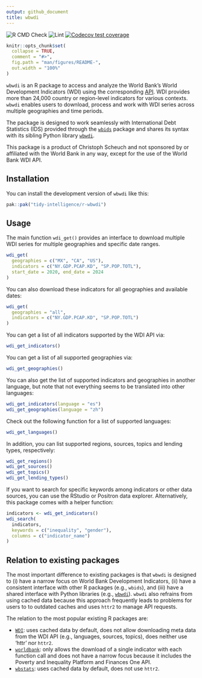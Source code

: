```yaml
---
output: github_document
title: wbwdi
---
```


<!-- badges: start -->
![R CMD Check](https://github.com/tidy-intelligence/r-wbwdi/actions/workflows/R-CMD-check.yaml/badge.svg)
![Lint](https://github.com/tidy-intelligence/r-wbwdi/actions/workflows/lint.yaml/badge.svg)
[![Codecov test coverage](https://codecov.io/gh/tidy-intelligence/r-wbwdi/graph/badge.svg)](https://app.codecov.io/gh/tidy-intelligence/r-wbwdi)
<!-- badges: end -->

<!-- README.md is generated from README.Rmd. Please edit that file -->

```r
knitr::opts_chunk$set(
  collapse = TRUE,
  comment = "#>",
  fig.path = "man/figures/README-",
  out.width = "100%"
)
```

`wbwdi` is an R package to access and analyze the World Bank’s World Development Indicators (WDI) using the corresponding [API](https://datahelpdesk.worldbank.org/knowledgebase/articles/889392-about-the-indicators-api-documentation). WDI provides more than 24,000 country or region-level indicators for various contexts. `wbwdi` enables users to download, process and work with WDI series across multiple geographies and time periods. 

The package is designed to work seamlessly with International Debt Statistics (IDS) provided through the [`wbids`](https://github.com/Teal-Insights/r-wbids) package and shares its syntax with its sibling Python library [`wbwdi`](https://github.com/tidy-intelligence/py-wbwdi).

This package is a product of Christoph Scheuch and not sponsored by or affiliated with the World Bank in any way, except for the use of the World Bank WDI API.

## Installation

You can install the development version of `wbwdi` like this:

``` r
pak::pak("tidy-intelligence/r-wbwdi")
```

## Usage

The main function `wdi_get()` provides an interface to download multiple WDI series for multiple geographies and specific date ranges. 

```r
wdi_get(
  geographies = c("MX", "CA", "US"), 
  indicators = c("NY.GDP.PCAP.KD", "SP.POP.TOTL"),
  start_date = 2020, end_date = 2024
)
```

You can also download these indicators for all geographies and available dates:

```r
wdi_get(
  geographies = "all", 
  indicators = c("NY.GDP.PCAP.KD", "SP.POP.TOTL")
)
```

You can get a list of all indicators supported by the WDI API via:

```r
wdi_get_indicators()
```

You can get a list of all supported geographies via:

```r
wdi_get_geographies()
```

You can also get the list of supported indicators and geographies in another language, but note that not everything seems to be translated into other languages:

```r
wdi_get_indicators(language = "es")
wdi_get_geographies(language = "zh")
```

Check out the following function for a list of supported languages:

```r
wdi_get_languages()
```

In addition, you can list supported regions, sources, topics and lending types, respectively:

```r
wdi_get_regions()
wdi_get_sources()
wdi_get_topics()
wdi_get_lending_types()
```

If you want to search for specific keywords among indicators or other data sources, you can use the RStudio or Positron data explorer. Alternatively, this package comes with a helper function:

```r
indicators <- wdi_get_indicators()
wdi_search(
  indicators,
  keywords = c("inequality", "gender"),
  columns = c("indicator_name")
)
```

## Relation to existing packages

The most important difference to existing packages is that `wbwdi` is designed to (i) have a narrow focus on World Bank Development Indicators, (ii) have a consistent interface with other R packages (e.g., `wbids`), and (iii) have a shared interface with Python libraries (e.g., [`wbwdi`](https://github.com/tidy-intelligence/py-wbwdi)). `wbwdi` also refrains from using cached data because this approach frequently leads to problems for users to to outdated caches and uses `httr2` to manage API requests. 

The relation to the most popular existing R packages are:

- [`WDI`](https://cran.r-project.org/web/packages/WDI/index.html): uses cached data by default, does not allow downloading meta data from the WDI API (e.g., languages, sources, topics), does neither use 'httr' nor `httr2`.
- [`worldbank`](https://cran.r-project.org/web/packages/worldbank/index.html): only allows the download of a single indicator with each function call and does not have a narrow focus because it includes the Poverty and Inequality Platform and Finances One API.
- [`wbstats`](https://cran.r-project.org/web/packages/wbstats/index.html): uses cached data by default, does not use `httr2`.
